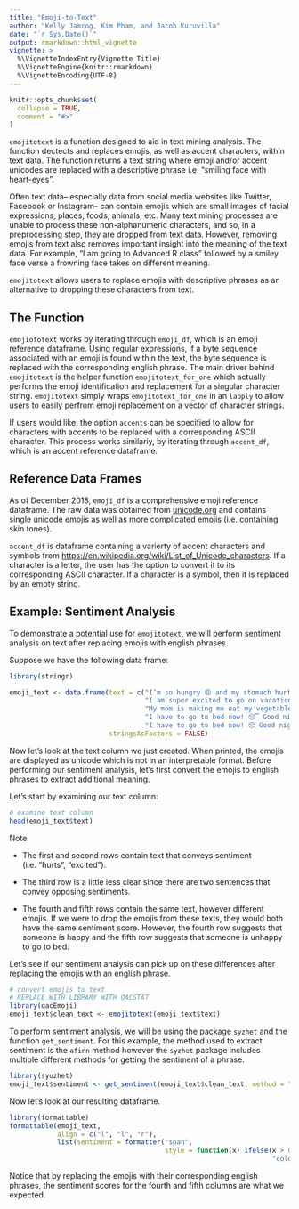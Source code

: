```yaml
---
title: "Emoji-to-Text"
author: "Kelly Jamrog, Kim Pham, and Jacob Kuruvilla"
date: "`r Sys.Date()`"
output: rmarkdown::html_vignette
vignette: >
  %\VignetteIndexEntry{Vignette Title}
  %\VignetteEngine{knitr::rmarkdown}
  %\VignetteEncoding{UTF-8}
---
```


```r
knitr::opts_chunk$set(
  collapse = TRUE,
  comment = "#>"
)
```

`emojitotext` is a function designed to aid in text mining analysis.  The function dectects and replaces emojis, as well as accent characters, within text data.  The function returns a text string where emoji and/or accent unicodes are replaced with a descriptive phrase i.e. "smiling face with heart-eyes".

Often text data-- especially data from social media websites like Twitter, Facebook or Instagram-- can contain emojis which are small images of facial expressions, places, foods, animals, etc.  Many text mining processes are unable to process these non-alphanumeric characters, and so, in a preprocessing step, they are dropped from text data.  However, removing emojis from text also removes important insight into the meaning of the text data.  For example, "I am going to Advanced R class" followed by a smiley face verse a frowning face takes on different meaning. 

`emojitotext` allows users to replace emojis with descriptive phrases as an alternative to dropping these characters from text.

## The Function

`emojiototext` works by iterating through `emoji_df`, which is an emoji reference dataframe.  Using regular expressions, if a byte sequence associated with an emoji is found within the text, the byte sequence is replaced with the corresponding english phrase.  The main driver behind `emojitotext` is the helper function `emojitotext_for_one` which actually performs the emoji identification and replacement for a singular character string.  `emojitotext` simply wraps `emojitotext_for_one` in an `lapply` to allow users to easily perfrom emoji replacement on a vector of character strings.

If users would like, the option `accents` can be specified to allow for characters with accents to be replaced with a corresponding ASCII character. This process works similariy, by iterating through `accent_df`, which is an accent reference dataframe.

## Reference Data Frames

As of December 2018, `emoji_df` is a comprehensive emoji reference dataframe.  The raw data was obtained from [unicode.org](https://unicode.org/emoji/charts/full-emoji-list.html) and contains single unicode emojis as well as more complicated emojis (i.e. containing skin tones). 

`accent_df` is dataframe containing a varierty of accent characters and symbols from [https://en.wikipedia.org/wiki/List_of_Unicode_characters](https://en.wikipedia.org/wiki/List_of_Unicode_characters). If a character is a letter, the user has the option to convert it to its corresponding ASCII character. If a character is a symbol, then it is replaced by an empty string.

## Example: Sentiment Analysis

To demonstrate a potential use for `emojitotext`, we will perform sentiment analysis on text after replacing emojis with english phrases.

Suppose we have the following data frame:

```r
library(stringr)

emoji_text <- data.frame(text = c("I’m so hungry 😩 and my stomach hurts!",
                                  "I am super excited to go on vacation with my family 🌸🌊🏄🏽",
                                  "My mom is making me eat my vegetables. 🥦🤢😡😭 I wish I could eat ice cream all day! 🍦",
                                  "I have to go to bed now! 😴 Good night!😘😍💕",
                                  "I have to go to bed now! 😔 Good night!😠😠😠"),
                         stringsAsFactors = FALSE)
```

Now let's look at the text column we just created.  When printed, the emojis are displayed as unicode which is not in an interpretable format.  Before performing our sentiment analysis, let's first convert the emojis to english phrases to extract additional meaning.

Let's start by examining our text column:

```r
# examine text column
head(emoji_text$text)
```
Note: 

* The first and second rows contain text that conveys sentiment (i.e. "hurts", "excited"). 

* The third row is a little less clear since there are two sentences that convey opposing sentiments. 

* The fourth and fifth rows contain the same text, however different emojis.  If we were to drop the emojis from these texts, they would both have the same sentiment score.  However, the fourth row suggests that someone is happy and the fifth row suggests that someone is unhappy to go to bed.

Let's see if our sentiment analysis can pick up on these differences after replacing the emojis with an english phrase.

```r
# convert emojis to text
# REPLACE WITH LIBRARY WITH QACSTAT
library(qacEmoji)
emoji_text$clean_text <- emojitotext(emoji_text$text)
```

To perform sentiment analysis, we will be using the package `syzhet` and the function `get_sentiment`.  For this example, the method used to extract sentiment is the `afinn` method however the `syzhet` package includes multiple different methods for getting the sentiment of a phrase.

```r
library(syuzhet)
emoji_text$sentiment <- get_sentiment(emoji_text$clean_text, method = "afinn")
```

Now let's look at our resulting dataframe.

```r
library(formattable)
formattable(emoji_text,
            align = c("l", "l", "r"),
            list(sentiment = formatter("span",
                                       style = function(x) ifelse(x > 0,
                                                                  "color:green", "color:red"))))
```

Notice that by replacing the emojis with their corresponding english phrases, the sentiment scores for the fourth and fifth columns are what we expected.
